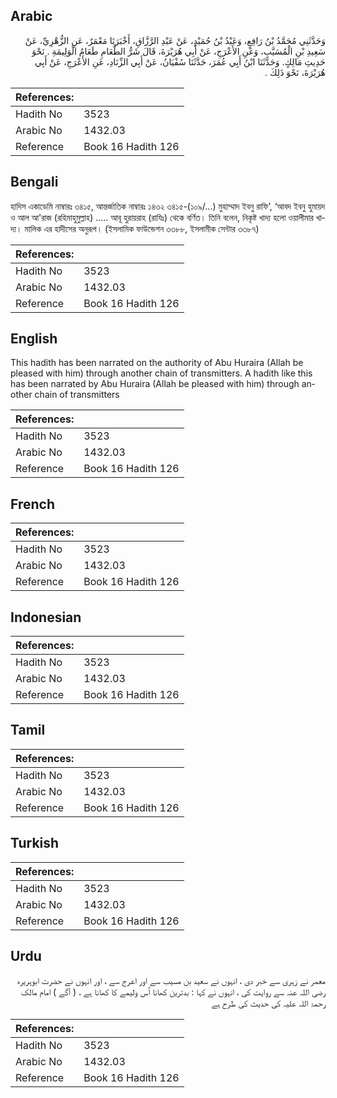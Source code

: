 ## Arabic


<div dir="rtl" lang="ar" style={{fontSize:'larger',backgroundColor:'#f8f9fa',padding:20}}>
وَحَدَّثَنِي مُحَمَّدُ بْنُ رَافِعٍ، وَعَبْدُ بْنُ حُمَيْدٍ، عَنْ عَبْدِ الرَّزَّاقِ، أَخْبَرَنَا مَعْمَرٌ، عَنِ الزُّهْرِيِّ، عَنْ سَعِيدِ بْنِ الْمُسَيَّبِ، وَعَنِ الأَعْرَجِ، عَنْ أَبِي هُرَيْرَةَ، قَالَ شَرُّ الطَّعَامِ طَعَامُ الْوَلِيمَةِ ‏.‏ نَحْوَ حَدِيثِ مَالِكٍ. وَحَدَّثَنَا ابْنُ أَبِي عُمَرَ، حَدَّثَنَا سُفْيَانُ، عَنْ أَبِي الزِّنَادِ، عَنِ الأَعْرَجِ، عَنْ أَبِي هُرَيْرَةَ، نَحْوَ ذَلِكَ ‏.‏
</div>
<div style={{backgroundColor:'#f8f9fa',padding:20, marginBottom: 10}}><table> <thead> <tr> <th>References:</th> <th></th> </tr> </thead> <tbody><tr><td>Hadith No</td><td>3523</td></tr><tr><td>Arabic No</td><td>1432.03</td></tr><tr><td>Reference</td><td>Book 16 Hadith 126</td></tr></tbody></table></div>

## Bengali


<div dir="ltr" lang="bn" style={{fontSize:'larger',backgroundColor:'#f8f9fa',padding:20}}>
হাদিস একাডেমি নাম্বারঃ ৩৪১৫, আন্তর্জাতিক নাম্বারঃ ১৪৩২ ৩৪১৫-(১০৯/...) মুহাম্মাদ ইবনু রাফি’, ‘আবদ ইবনু হুমায়দ ও আল আ'রাজ (রহিমাহুমুল্লাহ) ..... আবূ হুরায়রাহ (রাযিঃ) থেকে বর্ণিত। তিনি বলেন, নিকৃষ্ট খাদ্য হলো ওয়ালীমার খাদ্য। মালিক এর হাদীসের অনুরূপ। (ইসলামিক ফাউন্ডেশন ৩৩৮৮, ইসলামীক সেন্টার ৩৩৮৭)
</div>
<div style={{backgroundColor:'#f8f9fa',padding:20, marginBottom: 10}}><table> <thead> <tr> <th>References:</th> <th></th> </tr> </thead> <tbody><tr><td>Hadith No</td><td>3523</td></tr><tr><td>Arabic No</td><td>1432.03</td></tr><tr><td>Reference</td><td>Book 16 Hadith 126</td></tr></tbody></table></div>

## English


<div dir="ltr" lang="en" style={{fontSize:'larger',backgroundColor:'#f8f9fa',padding:20}}>
This hadith has been narrated on the authority of Abu Huraira (Allah be pleased with him) through another chain of transmitters. A hadith like this has been narrated by Abu Huraira (Allah be pleased with him) through another chain of transmitters
</div>
<div style={{backgroundColor:'#f8f9fa',padding:20, marginBottom: 10}}><table> <thead> <tr> <th>References:</th> <th></th> </tr> </thead> <tbody><tr><td>Hadith No</td><td>3523</td></tr><tr><td>Arabic No</td><td>1432.03</td></tr><tr><td>Reference</td><td>Book 16 Hadith 126</td></tr></tbody></table></div>

## French


<div dir="ltr" lang="fr" style={{fontSize:'larger',backgroundColor:'#f8f9fa',padding:20}}>

</div>
<div style={{backgroundColor:'#f8f9fa',padding:20, marginBottom: 10}}><table> <thead> <tr> <th>References:</th> <th></th> </tr> </thead> <tbody><tr><td>Hadith No</td><td>3523</td></tr><tr><td>Arabic No</td><td>1432.03</td></tr><tr><td>Reference</td><td>Book 16 Hadith 126</td></tr></tbody></table></div>

## Indonesian


<div dir="ltr" lang="id" style={{fontSize:'larger',backgroundColor:'#f8f9fa',padding:20}}>

</div>
<div style={{backgroundColor:'#f8f9fa',padding:20, marginBottom: 10}}><table> <thead> <tr> <th>References:</th> <th></th> </tr> </thead> <tbody><tr><td>Hadith No</td><td>3523</td></tr><tr><td>Arabic No</td><td>1432.03</td></tr><tr><td>Reference</td><td>Book 16 Hadith 126</td></tr></tbody></table></div>

## Tamil


<div dir="ltr" lang="ta" style={{fontSize:'larger',backgroundColor:'#f8f9fa',padding:20}}>

</div>
<div style={{backgroundColor:'#f8f9fa',padding:20, marginBottom: 10}}><table> <thead> <tr> <th>References:</th> <th></th> </tr> </thead> <tbody><tr><td>Hadith No</td><td>3523</td></tr><tr><td>Arabic No</td><td>1432.03</td></tr><tr><td>Reference</td><td>Book 16 Hadith 126</td></tr></tbody></table></div>

## Turkish


<div dir="ltr" lang="tr" style={{fontSize:'larger',backgroundColor:'#f8f9fa',padding:20}}>

</div>
<div style={{backgroundColor:'#f8f9fa',padding:20, marginBottom: 10}}><table> <thead> <tr> <th>References:</th> <th></th> </tr> </thead> <tbody><tr><td>Hadith No</td><td>3523</td></tr><tr><td>Arabic No</td><td>1432.03</td></tr><tr><td>Reference</td><td>Book 16 Hadith 126</td></tr></tbody></table></div>

## Urdu


<div dir="rtl" lang="ur" style={{fontSize:'larger',backgroundColor:'#f8f9fa',padding:20}}>
معمر نے زہری سے خبر دی ، انہوں نے سعید بن مسیب سے اور اعرج سے ، اور انہوں نے حضرت ابوہریرہ رضی اللہ عنہ سے روایت کی ، انہوں نے کہا : بدترین کھانا اُس ولیمے کا کھانا ہے ، ( آگے ) امام مالک رحمۃ اللہ علیہ کی حدیث کی طرح ہے
</div>
<div style={{backgroundColor:'#f8f9fa',padding:20, marginBottom: 10}}><table> <thead> <tr> <th>References:</th> <th></th> </tr> </thead> <tbody><tr><td>Hadith No</td><td>3523</td></tr><tr><td>Arabic No</td><td>1432.03</td></tr><tr><td>Reference</td><td>Book 16 Hadith 126</td></tr></tbody></table></div>